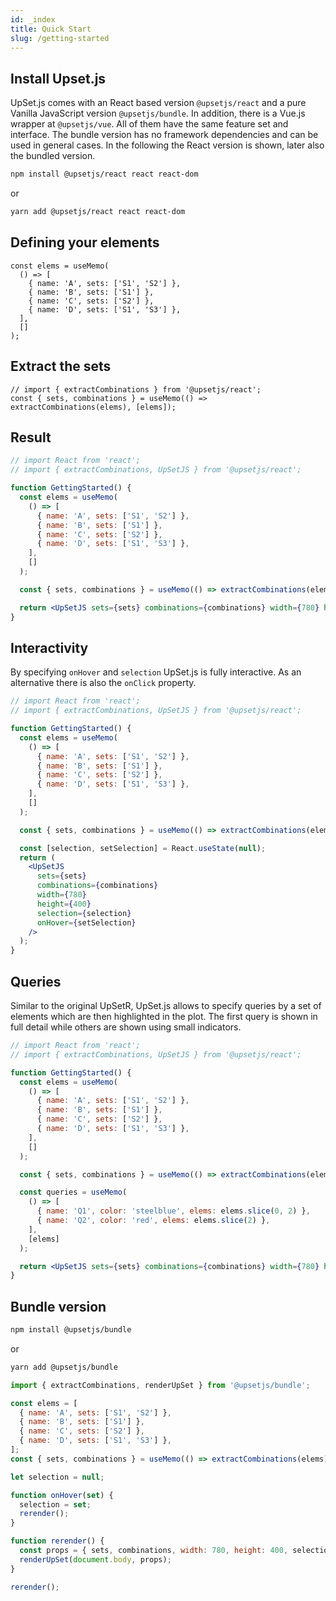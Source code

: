 ```yaml
---
id: _index
title: Quick Start
slug: /getting-started
---
```


## Install Upset.js

UpSet.js comes with an React based version `@upsetjs/react` and a pure Vanilla JavaScript version `@upsetjs/bundle`.
In addition, there is a Vue.js wrapper at `@upsetjs/vue`. All of them have the same feature set and interface.
The bundle version has no framework dependencies and can be used in general cases. In the following the React version is shown, later also the bundled version.

```sh
npm install @upsetjs/react react react-dom
```

or

```sh
yarn add @upsetjs/react react react-dom
```

## Defining your elements

```tsx
const elems = useMemo(
  () => [
    { name: 'A', sets: ['S1', 'S2'] },
    { name: 'B', sets: ['S1'] },
    { name: 'C', sets: ['S2'] },
    { name: 'D', sets: ['S1', 'S3'] },
  ],
  []
);
```

## Extract the sets

```tsx
// import { extractCombinations } from '@upsetjs/react';
const { sets, combinations } = useMemo(() => extractCombinations(elems), [elems]);
```

## Result

```jsx live
// import React from 'react';
// import { extractCombinations, UpSetJS } from '@upsetjs/react';

function GettingStarted() {
  const elems = useMemo(
    () => [
      { name: 'A', sets: ['S1', 'S2'] },
      { name: 'B', sets: ['S1'] },
      { name: 'C', sets: ['S2'] },
      { name: 'D', sets: ['S1', 'S3'] },
    ],
    []
  );

  const { sets, combinations } = useMemo(() => extractCombinations(elems), [elems]);

  return <UpSetJS sets={sets} combinations={combinations} width={780} height={400} />;
}
```

## Interactivity

By specifying `onHover` and `selection` UpSet.js is fully interactive. As an alternative there is also the `onClick` property.

```jsx live
// import React from 'react';
// import { extractCombinations, UpSetJS } from '@upsetjs/react';

function GettingStarted() {
  const elems = useMemo(
    () => [
      { name: 'A', sets: ['S1', 'S2'] },
      { name: 'B', sets: ['S1'] },
      { name: 'C', sets: ['S2'] },
      { name: 'D', sets: ['S1', 'S3'] },
    ],
    []
  );

  const { sets, combinations } = useMemo(() => extractCombinations(elems), [elems]);

  const [selection, setSelection] = React.useState(null);
  return (
    <UpSetJS
      sets={sets}
      combinations={combinations}
      width={780}
      height={400}
      selection={selection}
      onHover={setSelection}
    />
  );
}
```

## Queries

Similar to the original UpSetR, UpSet.js allows to specify queries by a set of elements which are then highlighted in the plot.
The first query is shown in full detail while others are shown using small indicators.

```jsx live
// import React from 'react';
// import { extractCombinations, UpSetJS } from '@upsetjs/react';

function GettingStarted() {
  const elems = useMemo(
    () => [
      { name: 'A', sets: ['S1', 'S2'] },
      { name: 'B', sets: ['S1'] },
      { name: 'C', sets: ['S2'] },
      { name: 'D', sets: ['S1', 'S3'] },
    ],
    []
  );

  const { sets, combinations } = useMemo(() => extractCombinations(elems), [elems]);

  const queries = useMemo(
    () => [
      { name: 'Q1', color: 'steelblue', elems: elems.slice(0, 2) },
      { name: 'Q2', color: 'red', elems: elems.slice(2) },
    ],
    [elems]
  );

  return <UpSetJS sets={sets} combinations={combinations} width={780} height={400} queries={queries} />;
}
```

## Bundle version

```sh
npm install @upsetjs/bundle
```

or

```sh
yarn add @upsetjs/bundle
```

```jsx
import { extractCombinations, renderUpSet } from '@upsetjs/bundle';

const elems = [
  { name: 'A', sets: ['S1', 'S2'] },
  { name: 'B', sets: ['S1'] },
  { name: 'C', sets: ['S2'] },
  { name: 'D', sets: ['S1', 'S3'] },
];
const { sets, combinations } = useMemo(() => extractCombinations(elems), [elems]);

let selection = null;

function onHover(set) {
  selection = set;
  rerender();
}

function rerender() {
  const props = { sets, combinations, width: 780, height: 400, selection, onHover };
  renderUpSet(document.body, props);
}

rerender();
```
